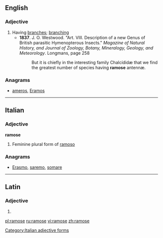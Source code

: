 ==English==

===Adjective===
{{en-adj}}

# Having [[branch]]es; [[branching]]
#* '''1837'''. J. O. Westwood. "Art. VIII. Description of a new Genus of British parasitic Hymenopterous Insects." ''Magazine of Natural History, and Journal of Zoology, Botany, Mineralogy, Geology, and Meteorology''. Longmans, page 258
#*: But it is chiefly in the interesting family Chalcídidæ that we find the greatest number of species having '''ramose''' antennæ.

===Anagrams===
* [[ameros#English|ameros]], [[Eramos#English|Eramos]]

----

==Italian==

===Adjective===
'''ramose''' {{f}}

# Feminine plural form of [[ramoso]]

===Anagrams===
* [[Erasmo#Italian|Erasmo]], [[saremo#Italian|saremo]], [[somare#Italian|somare]]

[[Category:Italian adjective forms]]

----

==Latin==

===Adjective===
{{la-adj-form|rāmōse}}

# {{inflection of|ramosus|rāmōsus|voc|m|s|lang=la}}

[[pl:ramose]]
[[ru:ramose]]
[[vi:ramose]]
[[zh:ramose]]